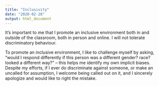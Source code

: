 ```yaml
---
title: "Inclusivity"
date: "2020-02-28"
output: html_document
---
```


It's important to me that I promote an inclusive environment both in and outside of
the classroom, both in person and online. I will not tolerate discriminatory behaviour.

To promote an inclusive environment, I like to challenge
myself by asking, "would I respond differently if this person was a different
gender? race? looked a different way?" -- this helps me identify my own implicit
biases. Despite my efforts, if I ever do
discriminate against someone, or make an uncalled for assumption, I welcome
being called out on it, and I sincerely apologize and would like to right the mistake.